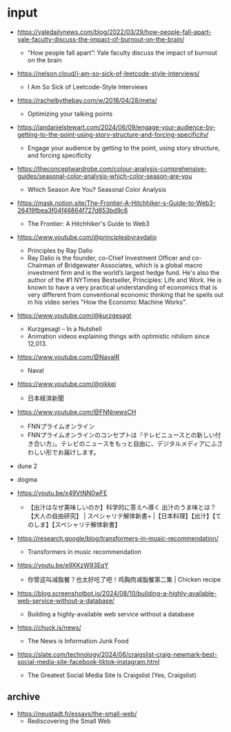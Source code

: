 # input

- https://yaledailynews.com/blog/2022/03/29/how-people-fall-apart-yale-faculty-discuss-the-impact-of-burnout-on-the-brain/

  - “How people fall apart”: Yale faculty discuss the impact of burnout on the brain

- https://nelson.cloud/i-am-so-sick-of-leetcode-style-interviews/

  - I Am So Sick of Leetcode-Style Interviews

- https://rachelbythebay.com/w/2018/04/28/meta/
  - Optimizing your talking points
- https://iandanielstewart.com/2024/06/09/engage-your-audience-by-getting-to-the-point-using-story-structure-and-forcing-specificity/

  - Engage your audience by getting to the point, using story structure, and forcing specificity

- https://theconceptwardrobe.com/colour-analysis-comprehensive-guides/seasonal-color-analysis-which-color-season-are-you

  - Which Season Are You? Seasonal Color Analysis

- https://mask.notion.site/The-Frontier-A-Hitchhiker-s-Guide-to-Web3-26419fbea3f04f46864f727d653bd9c6

  - The Frontier: A Hitchhiker's Guide to Web3

- https://www.youtube.com/@principlesbyraydalio

  - Principles by Ray Dalio
  - Ray Dalio is the founder, co-Chief Investment Officer and co-Chairman of Bridgewater Associates, which is a global macro investment firm and is the world’s largest hedge fund. He's also the author of the #1 NYTimes Bestseller, Principles: Life and Work. He is known to have a very practical understanding of economics that is very different from conventional economic thinking that he spells out in his video series "How the Economic Machine Works".

- https://www.youtube.com/@kurzgesagt

  - Kurzgesagt – In a Nutshell
  - Animation videos explaining things with optimistic nihilism since 12,013.

- https://www.youtube.com/@NavalR

  - Naval

- https://www.youtube.com/@nikkei

  - 日本経済新聞

- https://www.youtube.com/@FNNnewsCH

  - FNNプライムオンライン
  - FNNプライムオンラインのコンセプトは『テレビニュースとの新しい付き合い方』。テレビのニュースをもっと自由に、デジタルメディアにふさわしい形でお届けします。

- dune 2

- dogma

- https://youtu.be/x49VtNN0wFE

  - 【出汁はなぜ美味しいのか】科学的に答えへ導く 出汁のうま味とは？【大人の自由研究】 | スペシャリテ解体新書+ |【日本料理】【出汁】【てのしま】【スペシャリテ解体新書】

- https://research.google/blog/transformers-in-music-recommendation/
  - Transformers in music recommendation
- https://youtu.be/e9XKzW93EqY
  - 你管这叫减脂餐？也太好吃了吧！鸡胸肉减脂餐第二集 | Chicken recipe
- https://blog.screenshotbot.io/2024/08/10/building-a-highly-available-web-service-without-a-database/

  - Building a highly-available web service without a database

- https://chuck.is/news/

  - The News is Information Junk Food

- https://slate.com/technology/2024/06/craigslist-craig-newmark-best-social-media-site-facebook-tiktok-instagram.html
  - The Greatest Social Media Site Is Craigslist (Yes, Craigslist)

## archive

- https://neustadt.fr/essays/the-small-web/
  - Rediscovering the Small Web
